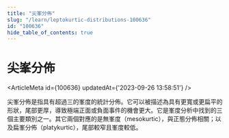 ```yaml
---
title: "尖峯分佈"
slug: "/learn/leptokurtic-distributions-100636"
id: "100636"
hide_table_of_contents: true
---
```



# 尖峯分佈

<ArticleMeta id={100636} updatedAt={'2023-09-26 13:58:51'} />
<div className='border-solid border-b border-t-0 my-4 border-[var(--ifm-color-gray-300)]' />

尖峯分佈是指具有超過三的峯度的統計分佈。它可以被描述為具有更寬或更扁平的形狀，尾部更厚，導致極端正面或負面事件的機會更大。它是峯度分析中找到的三個主要類別之一。其它兩個對應的是無峯度（mesokurtic），與正態分佈相關；以及扁峯分佈（platykurtic），尾部較窄且峯度較低。
